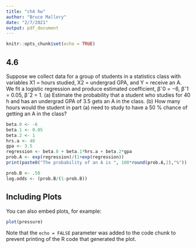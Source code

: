 ```yaml
---
title: "ch4 hw"
author: "Bruce Mallory"
date: "2/7/2021"
output: pdf_document
---
```


```r
knitr::opts_chunk$set(echo = TRUE)
```

## 4.6
Suppose we collect data for a group of students in a statistics class with variables X1 = hours studied, X2 = undergrad GPA, and Y = receive an A. We fit a logistic regression and produce estimated coefficient, βˆ0 = −6, βˆ1 = 0.05, βˆ2 = 1.
(a) Estimate the probability that a student who studies for 40 h and has an undergrad GPA of 3.5 gets an A in the class.
(b) How many hours would the student in part (a) need to study to have a 50 % chance of getting an A in the class?
```r
beta.0 <- -6
beta.1 <- 0.05
beta.2 <- 1
hrs.a <- 40
gpa <- 3.5
regression <- beta.0 + beta.1*hrs.a + beta.2*gpa
prob.A <- exp(regression)/(1+exp(regression))
print(paste0("The probability of an A is ", 100*round(prob.A,2),"%"))

prob.B <- .50
log.odds <- (prob.B/(1-prob.B))
```

## Including Plots

You can also embed plots, for example:

```r
plot(pressure)
```

Note that the `echo = FALSE` parameter was added to the code chunk to prevent printing of the R code that generated the plot.
